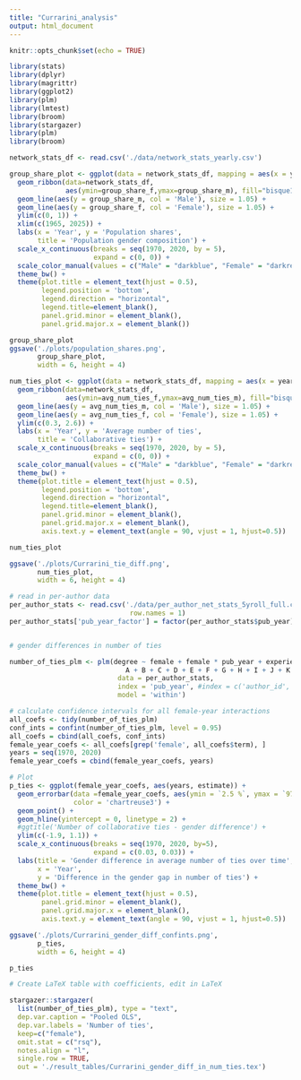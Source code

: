 ```yaml
---
title: "Currarini_analysis"
output: html_document
---
```


```r
knitr::opts_chunk$set(echo = TRUE) 
```

```r
library(stats) 
library(dplyr)
library(magrittr)
library(ggplot2)
library(plm)
library(lmtest)
library(broom)
library(stargazer)
library(plm)
library(broom)
```


```r
network_stats_df <- read.csv('./data/network_stats_yearly.csv')

group_share_plot <- ggplot(data = network_stats_df, mapping = aes(x = year)) + 
  geom_ribbon(data=network_stats_df, 
              aes(ymin=group_share_f,ymax=group_share_m), fill="bisque1", alpha=0.5) +
  geom_line(aes(y = group_share_m, col = 'Male'), size = 1.05) +
  geom_line(aes(y = group_share_f, col = 'Female'), size = 1.05) + 
  ylim(c(0, 1)) + 
  xlim(c(1965, 2025)) +
  labs(x = 'Year', y = 'Population shares',
       title = 'Population gender composition') +
  scale_x_continuous(breaks = seq(1970, 2020, by = 5),
                     expand = c(0, 0)) +
  scale_color_manual(values = c("Male" = "darkblue", "Female" = "darkred", 'Difference' = 'black')) +
  theme_bw() +
  theme(plot.title = element_text(hjust = 0.5),
        legend.position = 'bottom',
        legend.direction = "horizontal",
        legend.title=element_blank(),
        panel.grid.minor = element_blank(),
        panel.grid.major.x = element_blank())

group_share_plot
ggsave('./plots/population_shares.png',
       group_share_plot,
       width = 6, height = 4)

num_ties_plot <- ggplot(data = network_stats_df, mapping = aes(x = year)) + 
  geom_ribbon(data=network_stats_df, 
              aes(ymin=avg_num_ties_f,ymax=avg_num_ties_m), fill="bisque1", alpha=0.5) +
  geom_line(aes(y = avg_num_ties_m, col = 'Male'), size = 1.05) +
  geom_line(aes(y = avg_num_ties_f, col = 'Female'), size = 1.05) + 
  ylim(c(0.3, 2.6)) + 
  labs(x = 'Year', y = 'Average number of ties',
       title = 'Collaborative ties') +
  scale_x_continuous(breaks = seq(1970, 2020, by = 5),
                     expand = c(0, 0)) +
  scale_color_manual(values = c("Male" = "darkblue", "Female" = "darkred", 'Difference' = 'black')) +
  theme_bw() +
  theme(plot.title = element_text(hjust = 0.5),
        legend.position = 'bottom',
        legend.direction = "horizontal",
        legend.title=element_blank(),
        panel.grid.minor = element_blank(),
        panel.grid.major.x = element_blank(),
        axis.text.y = element_text(angle = 90, vjust = 1, hjust=0.5))

num_ties_plot

ggsave('./plots/Currarini_tie_diff.png',
       num_ties_plot,
       width = 6, height = 4)

```


```r
# read in per-author data
per_author_stats <- read.csv('./data/per_author_net_stats_5yroll_full.csv',
                              row.names = 1)
per_author_stats['pub_year_factor'] = factor(per_author_stats$pub_year)


# gender differences in number of ties

number_of_ties_plm <- plm(degree ~ female + female * pub_year + experience_year + 
                             A + B + C + D + E + F + G + H + I + J + K + L + M + N + O + P + Q + R + Y + Z,
                           data = per_author_stats,
                           index = 'pub_year', #index = c('author_id', 'pub_year'), # both FE
                           model = 'within') 

# calculate confidence intervals for all female-year interactions
all_coefs <- tidy(number_of_ties_plm)
conf_ints = confint(number_of_ties_plm, level = 0.95)
all_coefs = cbind(all_coefs, conf_ints)
female_year_coefs <- all_coefs[grep('female', all_coefs$term), ]
years = seq(1970, 2020)
female_year_coefs = cbind(female_year_coefs, years)

# Plot
p_ties <- ggplot(female_year_coefs, aes(years, estimate)) +
  geom_errorbar(data =female_year_coefs, aes(ymin = `2.5 %`, ymax = `97.5 %`),
                color = 'chartreuse3') +
  geom_point() +
  geom_hline(yintercept = 0, linetype = 2) +
  #ggtitle('Number of collaborative ties - gender difference') +
  ylim(c(-1.9, 1.1)) +
  scale_x_continuous(breaks = seq(1970, 2020, by=5),
                     expand = c(0.03, 0.03)) +
  labs(title = 'Gender difference in average number of ties over time',
       x = 'Year',
       y = 'Difference in the gender gap in number of ties') +
  theme_bw() +
  theme(plot.title = element_text(hjust = 0.5),
        panel.grid.minor = element_blank(),
        panel.grid.major.x = element_blank(),
        axis.text.y = element_text(angle = 90, vjust = 1, hjust=0.5))

ggsave('./plots/Currarini_gender_diff_confints.png',
       p_ties,
       width = 6, height = 4)

p_ties

# Create LaTeX table with coefficients, edit in LaTeX

stargazer::stargazer(
  list(number_of_ties_plm), type = "text",
  dep.var.caption = "Pooled OLS",
  dep.var.labels = 'Number of ties',
  keep=c("female"),
  omit.stat = c("rsq"),
  notes.align = "l",
  single.row = TRUE,
  out = './result_tables/Currarini_gender_diff_in_num_ties.tex')

```









